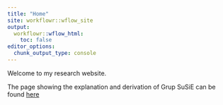```yaml
---
title: "Home"
site: workflowr::wflow_site
output:
  workflowr::wflow_html:
    toc: false
editor_options:
  chunk_output_type: console
---
```


Welcome to my research website.

The page showing the explanation and derivation of Grup SuSiE can be found [here](group_susie_derivation.html)

